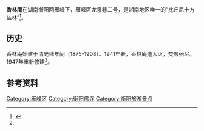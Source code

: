 {{expand|time=2017-04-03T04:28:18+00:00}}
'''香林庵'''在湖南衡阳回雁峰下，雁峰区龙泉巷二号，是湘南地区唯一的“比丘尼十方丛林”<ref name=":0">{{Cite book|url=|title=衡阳市志|last=衡阳市地方志|first=编纂委员会|authorlink=|publisher=湖南人民出版社|year=1998年|isbn=9787543817555|location=|page=2819|pages=|chapter=第七十二编 宗教}}</ref>。

== 历史 ==
香林庵始建于清光绪年间（1875-1908）。1941年春，香林庵遭大火，焚毁殆尽。1947年重新修建<ref name=":0" />。

== 参考资料 ==
{{Reflist|2}}
[[Category:雁峰区|Category:雁峰区]]
[[Category:衡阳佛寺|Category:衡阳佛寺]]
[[Category:衡阳旅游景点|Category:衡阳旅游景点]]